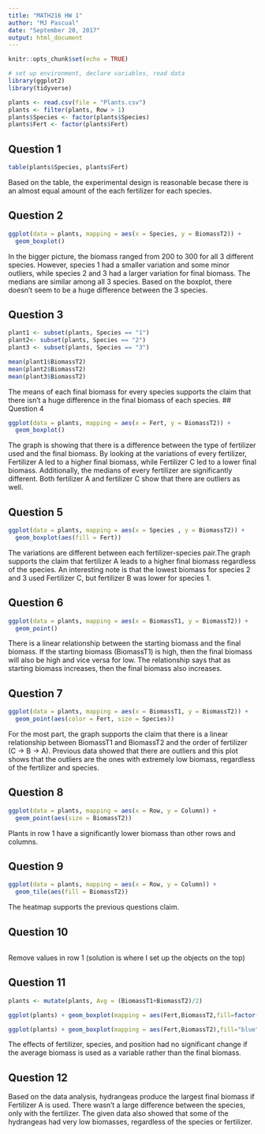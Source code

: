 ```yaml
---
title: "MATH216 HW 1"
author: "MJ Pascual"
date: "September 20, 2017"
output: html_document
---
```


```r
knitr::opts_chunk$set(echo = TRUE)
```

```r
# set up environment, declare variables, read data
library(ggplot2)
library(tidyverse)

plants <- read.csv(file = "Plants.csv")
plants <- filter(plants, Row > 1)
plants$Species <- factor(plants$Species)
plants$Fert <- factor(plants$Fert)
```


## Question 1
```r
table(plants$Species, plants$Fert)
```

Based on the table, the experimental design is reasonable becase there is an almost equal amount of the each fertilizer for each species.

## Question 2

```r
ggplot(data = plants, mapping = aes(x = Species, y = BiomassT2)) + 
  geom_boxplot()
```

In the bigger picture, the biomass ranged from 200 to 300 for all 3 different species. However, species 1 had a smaller variation and some minor outliers, while species 2 and 3 had a larger variation for final biomass. The medians are similar among all 3 species. Based on the boxplot, there doesn't seem to be a huge difference between the 3 species.


## Question 3

```r
plant1 <- subset(plants, Species == "1")
plant2<- subset(plants, Species == "2")
plant3 <- subset(plants, Species == "3")

mean(plant1$BiomassT2)
mean(plant2$BiomassT2)
mean(plant3$BiomassT2)
```

The means of each final biomass for every species supports the claim that there isn't a huge difference in the final biomass of each species.
## Question 4

```r
ggplot(data = plants, mapping = aes(x = Fert, y = BiomassT2)) + 
  geom_boxplot()
```

The graph is showing that there is a difference between the type of fertilizer used and the final biomass. By looking at the variations of every fertilizer, Fertilizer A led to a higher final biomass, while Fertilizer C led to a lower final biomass. Additionally, the medians of every fertilizer are significantly different. Both fertilizer A and fertilizer C show that there are outliers as well. 

## Question 5
```r
ggplot(data = plants, mapping = aes(x = Species , y = BiomassT2)) + 
  geom_boxplot(aes(fill = Fert))
```

The variations are different between each fertilizer-species pair.The graph supports the claim that fertilizer A leads to a higher final biomass regardless of the species. An interesting note is that the lowest biomass for species 2 and 3 used Fertilizer C, but fertilizer B was lower for species 1.

## Question 6

```r
ggplot(data = plants, mapping = aes(x = BiomassT1, y = BiomassT2)) + 
  geom_point()
```

There is a linear relationship between the starting biomass and the final biomass. If the starting biomass (BiomassT1) is high, then the final biomass will also be high and vice versa for low. The relationship says that as starting biomass increases, then the final biomass also increases.

## Question 7

```r
ggplot(data = plants, mapping = aes(x = BiomassT1, y = BiomassT2)) + 
  geom_point(aes(color = Fert, size = Species))
```

For the most part, the graph supports the claim that there is a linear relationship between BiomassT1 and BiomassT2 and the order of fertilizer (C -> B -> A). Previous data showed that there are outliers and this plot shows that the outliers are the ones with extremely low biomass, regardless of the fertilizer and species.

## Question 8

```r
ggplot(data = plants, mapping = aes(x = Row, y = Column)) +
  geom_point(aes(size = BiomassT2))
```
Plants in row 1 have a significantly lower biomass than other rows and columns. 

## Question 9

```r
ggplot(data = plants, mapping = aes(x = Row, y = Column)) +
  geom_tile(aes(fill = BiomassT2))
```
The heatmap supports the previous questions claim.

## Question 10 
```r

```

Remove values in row 1 (solution is where I set up the objects on the top)

## Question 11
```r
plants <- mutate(plants, Avg = (BiomassT1+BiomassT2)/2)

ggplot(plants) + geom_boxplot(mapping = aes(Fert,BiomassT2,fill=factor(Species))) + geom_boxplot(mapping = aes(Fert, Avg, fill=factor(Species)))

ggplot(plants) + geom_boxplot(mapping = aes(Fert,BiomassT2),fill="blue",alpha=.4) + geom_boxplot(mapping = aes(Fert, Avg),fill="red",alpha=.4)

```
The effects of fertilizer, species, and position had no significant change if the average biomass is used as a variable rather than the final biomass.

## Question 12

Based on the data analysis, hydrangeas produce the largest final biomass if Fertilizer A is used. There wasn't a large difference between the species, only with the fertilizer. The given data also showed that some of the hydrangeas had very low biomasses, regardless of the species or fertilizer. 